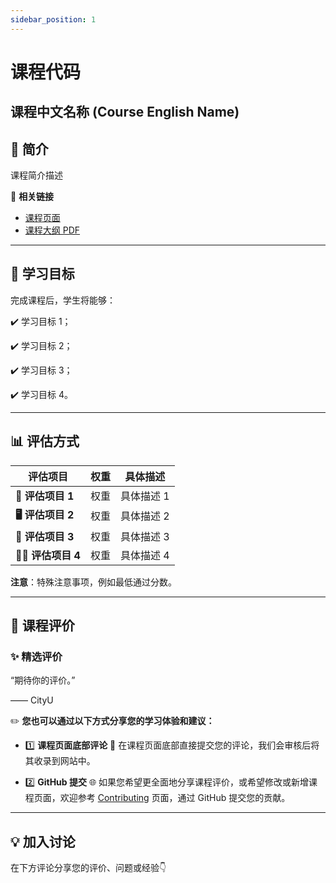 ```yaml
---
sidebar_position: 1
---
```


# 课程代码
## 课程中文名称 (Course English Name)

## **📘 简介**
课程简介描述

🔗 **相关链接**
- [课程页面](https://www.cityu.edu.hk/catalogue/pg/202425/course/<课程代码>.htm)
- [课程大纲 PDF](https://www.cityu.edu.hk/catalogue/pg/202425/course/<课程代码>.pdf)

---

## **🎯 学习目标**

完成课程后，学生将能够：

✔️ 学习目标 1；

✔️ 学习目标 2；

✔️ 学习目标 3；

✔️ 学习目标 4。

---

## **📊 评估方式**

| **评估项目**          | **权重** | **具体描述**                                                                                       |
|----------------------|---------|---------------------------------------------------------------------------------------------------|
| **📝 评估项目 1**   | 权重  | 具体描述 1                                                                                     |
| **🖥️ 评估项目 2**   | 权重  | 具体描述 2                                                                                     |
| **📄 评估项目 3**   | 权重  | 具体描述 3                                                                                     |
| **🧑‍💻 评估项目 4** | 权重  | 具体描述 4                                                                                     |

**注意**：特殊注意事项，例如最低通过分数。

---

## **💬 课程评价**

### ✨ **精选评价**
<div className={commentStyles.commentBox}>
    <p className={commentStyles.commentText}>
        “期待你的评价。”
    </p>
    <p className={commentStyles.commentAuthor}>—— CityU</p>
</div>

✏️ **您也可以通过以下方式分享您的学习体验和建议：**

- 1️⃣ **课程页面底部评论**
💬 在课程页面底部直接提交您的评论，我们会审核后将其收录到网站中。

- 2️⃣ **GitHub 提交**
🌐 如果您希望更全面地分享课程评价，或希望修改或新增课程页面，欢迎参考 [Contributing](https://cityuhk.cn/contributing) 页面，通过 GitHub 提交您的贡献。

---

## **💡 加入讨论**

在下方评论分享您的评价、问题或经验👇
<Utterances />